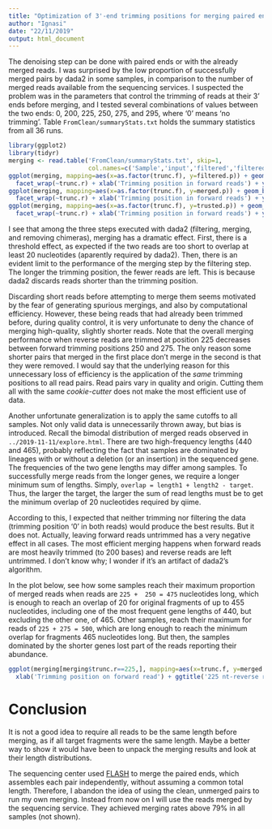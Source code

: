 ```yaml
---
title: "Optimization of 3'-end trimming positions for merging paired ends with dada2"
author: "Ignasi"
date: "22/11/2019"
output: html_document
---
```


The denoising step can be done with paired ends or with the already merged reads. I was surprised by
the low proportion of successfully merged pairs by dada2 in some samples, in comparison to the number
of merged reads available from the sequencing services. I suspected the problem was in the parameters
that control the trimming of reads at their 3' ends before merging, and I tested several combinations
of values between the two ends: 0, 200, 225, 250, 275, and 295, where '0' means 'no trimming'. Table
`FromClean/summaryStats.txt` holds the summary statistics from all 36 runs.

```r
library(ggplot2)
library(tidyr)
merging <- read.table('FromClean/summaryStats.txt', skip=1,
                      col.names=c('Sample','input','filtered','filtered.p','denoised','merged','merged.p','trusted','trusted.p','trunc.f','trunc.r'))
ggplot(merging, mapping=aes(x=as.factor(trunc.f), y=filtered.p)) + geom_boxplot() +
  facet_wrap(~trunc.r) + xlab('Trimming position in forward reads') + ylab('% filtered')
ggplot(merging, mapping=aes(x=as.factor(trunc.f), y=merged.p)) + geom_boxplot() +
  facet_wrap(~trunc.r) + xlab('Trimming position in forward reads') + ylab('% merged')
ggplot(merging, mapping=aes(x=as.factor(trunc.f), y=trusted.p)) + geom_boxplot() +
  facet_wrap(~trunc.r) + xlab('Trimming position in forward reads') + ylab('% trusted')
```

I see that among the three steps executed with dada2 (filtering, merging, and removing chimeras), merging
has a dramatic effect. First, there is a threshold effect, as expected if the two reads are too short to
overlap at least 20 nucleotides (aparently required by dada2). Then, there is an evident limit to the
performance of the merging step by the filtering step. The longer the trimming position, the fewer reads
are left. This is because dada2 discards reads shorter than the trimming position.

Discarding short reads before attempting to merge them seems motivated by the fear of generating spurious
mergings, and also by computational efficiency. However, these being reads that had already been trimmed
before, during quality control, it is very unfortunate to deny the chance of merging high-quality, slightly
shorter reads. Note that the overall merging performance when reverse reads are trimmed at position 225
decreases between forward trimming positions 250 and 275. The only reason some shorter pairs that merged
in the first place don't merge in the second is that they were removed. I would say that the underlying
reason for this unnecessary loss of efficiency is the application of the *same* trimming positions to all
read pairs. Read pairs vary in quality and origin. Cutting them all with the same *cookie-cutter* does not
make the most efficient use of data.

Another unfortunate generalization is to apply the same cutoffs to all samples. Not only valid data is
unnecessarily thrown away, but bias is introduced. Recall the bimodal distribution of merged reads observed
in `../2019-11-11/explore.html`. There are two high-frequency lengths (440 and 465), probably reflecting the
fact that samples are dominated by lineages with or without a deletion (or an insertion) in the sequenced
gene. The frequencies of the two gene lengths may differ among samples. To successfully merge reads from
the longer genes, we require a longer minimum sum of lengths. Simply, `overlap = length1 + length2 - target`.
Thus, the larger the target, the larger the sum of read lengths must be to get the minimum overlap of 20
nucleotides required by qiime.

According to this, I expected that neither trimming nor filtering the data (trimming position '0' in both
reads) would produce the best results. But it does not. Actually, leaving forward reads untrimmed has a
very negative effect in all cases. The most efficient merging happens when forward reads are most heavily
trimmed (to 200 bases) and reverse reads are left untrimmed. I don't know why; I wonder if it's an artifact
of dada2's algorithm.

In the plot below, see how some samples reach their maximum proportion of merged reads when reads are
`225 +  250 = 475` nucleotides long, which is enough to reach an overlap of 20 for original fragments
of up to 455 nucleotides, including one of the most frequent gene lengths of 440, but excluding the
other one, of 465. Other samples, reach their maximum for reads of `225 + 275 = 500`, which are long enough
to reach the minimum overlap for fragments 465 nucleotides long. But then, the samples dominated by
the shorter genes lost part of the reads reporting their abundance.

```r
ggplot(merging[merging$trunc.r==225,], mapping=aes(x=trunc.f, y=merged.p, color=Sample)) + geom_line() +
  xlab('Trimming position on forward read') + ggtitle('225 nt-reverse reads') + ylab('% merged')
```

# Conclusion
It is not a good idea to require all reads to be the same length
before merging, as if all target fragments were the same length. Maybe a better way to show it would
have been to unpack the merging results and look at their length distributions.

The sequencing center used [FLASH](https://dx.doi.org/10.1093/bioinformatics/btr507) to merge the paired
ends, which assembles each pair independently, without assuming a common total length. Therefore, I
abandon the idea of using the clean, unmerged pairs to run my own merging. Instead from now on I will
use the reads merged by the sequencing service. They achieved merging rates above 79% in all samples (not
shown).
